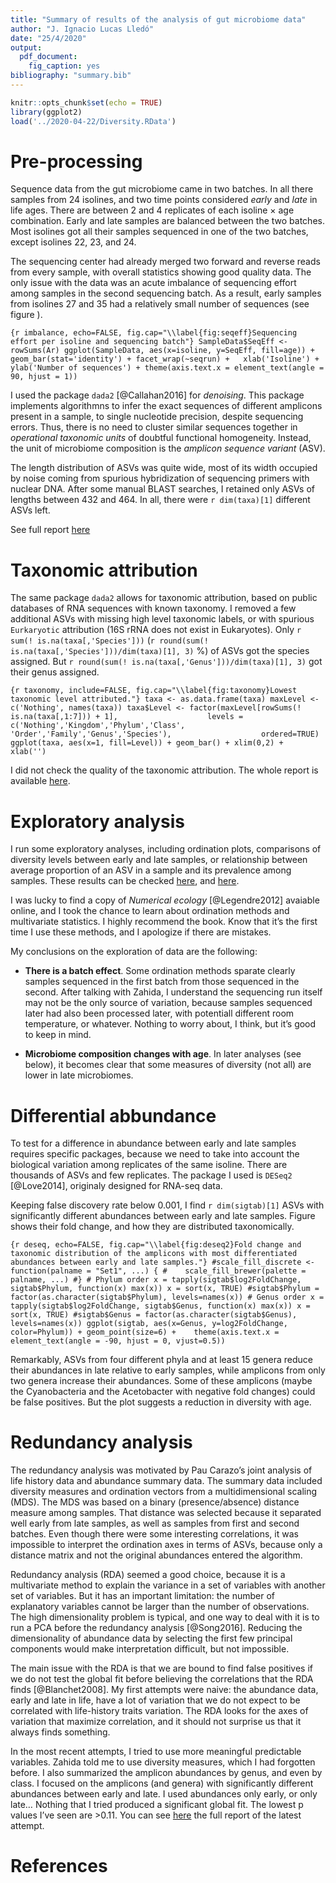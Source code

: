 ```yaml
---
title: "Summary of results of the analysis of gut microbiome data"
author: "J. Ignacio Lucas Lledó"
date: "25/4/2020"
output:
  pdf_document:
    fig_caption: yes
bibliography: "summary.bib"
---
```


```r
knitr::opts_chunk$set(echo = TRUE)
library(ggplot2)
load('../2020-04-22/Diversity.RData')
```

# Pre-processing

Sequence data from the gut microbiome came in two batches. In all there samples from
24 isolines, and two time points considered *early* and *late* in life ages. There are
between 2 and 4 replicates of each isoline $\times$ age combination. Early and late
samples are balanced between the two batches. Most isolines got all their samples sequenced
in one of the two batches, except isolines 22, 23, and 24.

The sequencing center had already merged two forward and reverse reads from every sample,
with overall statistics showing good quality data. The only issue with the data was an
acute imbalance of sequencing effort among samples in the second sequencing batch. As a
result, early samples from isolines 27 and 35 had a relatively small number of sequences
(see figure \ref{fig:seqeff}).

```{r imbalance, echo=FALSE, fig.cap="\\label{fig:seqeff}Sequencing effort per isoline and sequencing batch"}
SampleData$SeqEff <- rowSums(Ar)
ggplot(SampleData, aes(x=isoline, y=SeqEff, fill=age)) +
  geom_bar(stat='identity') + facet_wrap(~seqrun) +
  xlab('Isoline') + ylab('Number of sequences') + theme(axis.text.x = element_text(angle = 90, hjust = 1))
```

I used the package `dada2` [@Callahan2016] for *denoising*. This package implements
algorithmns to infer the exact sequences of different amplicons present in a sample,
to single nucleotide precision, despite sequencing errors. Thus, there is no need to
cluster similar sequences together in *operational taxonomic units* of doubtful
functional homogeneity. Instead, the unit of microbiome composition is the *amplicon
sequence variant* (ASV). 

The length distribution of ASVs was quite wide, most of its width occupied by noise
coming from spurious hybridization of sequencing primers with nuclear DNA. After some
manual BLAST searches, I retained only ASVs of lengths between 432 and 464. In all,
there were `r dim(taxa)[1]` different ASVs left.

See full report [here](https://htmlpreview.github.io/?https://github.com/IgnasiLucas/fly/blob/master/results/2019-12-12/denoising.html)

# Taxonomic attribution

The same package `dada2` allows for taxonomic attribution, based on public databases
of RNA sequences with known taxonomy. I removed a few additional ASVs with missing high level
taxonomic labels, or with spurious `Eurkaryotic` attribution (16S rRNA does not exist in
Eukaryotes). Only `r sum(! is.na(taxa[,'Species']))` (`r round(sum(! is.na(taxa[,'Species']))/dim(taxa)[1], 3)` %)
of ASVs got the species assigned. But `r round(sum(! is.na(taxa[,'Genus']))/dim(taxa)[1], 3)` got their genus assigned. 

```{r taxonomy, include=FALSE, fig.cap="\\label{fig:taxonomy}Lowest taxonomic level attributed."}
taxa <- as.data.frame(taxa)
maxLevel <- c('Nothing', names(taxa))
taxa$Level <- factor(maxLevel[rowSums(! is.na(taxa[,1:7])) + 1],
                   levels = c('Nothing','Kingdom','Phylum','Class',
                              'Order','Family','Genus','Species'),
                   ordered=TRUE)
ggplot(taxa, aes(x=1, fill=Level)) + geom_bar() + xlim(0,2) +
  xlab('')
```

I did not check the quality of the taxonomic attribution. The whole report
is available [here](https://htmlpreview.github.io/?https://github.com/IgnasiLucas/fly/blob/master/results/2020-02-11/taxonomy.html).

# Exploratory analysis

I run some exploratory analyses, including ordination plots, comparisons
of diversity levels between early and late samples, or relationship between
average proportion of an ASV in a sample and its prevalence among samples.
These results can be checked [here](https://htmlpreview.github.io/?https://github.com/IgnasiLucas/fly/blob/master/results/2020-02-27/phyloseq.html), and [here](https://htmlpreview.github.io/?https://github.com/IgnasiLucas/fly/blob/master/results/2020-03-25/ordination.html).

I was lucky to find a copy of *Numerical ecology* [@Legendre2012] avaiable online,
and I took the chance to learn about ordination methods and multivariate statistics.
I highly recommend the book. Know that it's the first time I use these methods, and
I apologize if there are mistakes.

My conclusions on the exploration of data are the following:

* **There is a batch effect**. Some ordination methods sparate clearly samples
sequenced in the first batch from those sequenced in the second. After
talking with Zahida, I understand the sequencing run itself may not be the
only source of variation, because samples sequenced later had also been
processed later, with potentiall different room temperature, or whatever.
Nothing to worry about, I think, but it's good to keep in mind.

* **Microbiome composition changes with age**. In later analyses (see below),
it becomes clear that some measures of diversity (not all) are lower in
late microbiomes.

# Differential abbundance

To test for a difference in abundance between early and late
samples requires specific packages, because we need to take into account
the biological variation among replicates of the same isoline. There are
thousands of ASVs and few replicates. The package I used is `DESeq2`
[@Love2014], originaly designed for RNA-seq data. 

Keeping false discovery rate below 0.001, I find `r dim(sigtab)[1]` ASVs
with significantly different abundances between early and late samples. Figure
\ref{fig:deseq2} shows their fold change, and how they are distributed
taxonomically.

```{r deseq, echo=FALSE, fig.cap="\\label{fig:deseq2}Fold change and taxonomic distribution of the amplicons with most differentiated abundances between early and late samples."}
#scale_fill_discrete <- function(palname = "Set1", ...) {
#    scale_fill_brewer(palette = palname, ...)
#}
# Phylum order
x = tapply(sigtab$log2FoldChange, sigtab$Phylum, function(x) max(x))
x = sort(x, TRUE)
#sigtab$Phylum = factor(as.character(sigtab$Phylum), levels=names(x))
# Genus order
x = tapply(sigtab$log2FoldChange, sigtab$Genus, function(x) max(x))
x = sort(x, TRUE)
#sigtab$Genus = factor(as.character(sigtab$Genus), levels=names(x))
ggplot(sigtab, aes(x=Genus, y=log2FoldChange, color=Phylum)) + geom_point(size=6) + 
  theme(axis.text.x = element_text(angle = -90, hjust = 0, vjust=0.5))
```

Remarkably, ASVs from four different phyla and at least 15 genera reduce their
abundances in late relative to early samples, while amplicons from only two
genera increase their abundances. Some of these amplicons (maybe the Cyanobacteria
and the Acetobacter with negative fold changes) could be false positives. But
the plot suggests a reduction in diversity with age.

# Redundancy analysis

The redundancy analysis was motivated by Pau Carazo's joint analysis of life
history data and abundance summary data. The summary data included diversity
measures and ordination vectors from a multidimensional scaling (MDS). The
MDS was based on a binary (presence/absence) distance measure among samples.
That distance was selected because it separated well early from late samples,
as well as samples from first and second batches. Even though there were some
interesting correlations, it was impossible to interpret the ordination axes
in terms of ASVs, because only a distance matrix and not the original abundances
entered the algorithm.

Redundancy analysis (RDA) seemed a good choice, because it is a multivariate method to
explain the variance in a set of variables with another set of variables. But it
has an important limitation: the number of explanatory variables cannot be larger
than the number of observations. The high dimensionality problem is typical, and
one way to deal with it is to run a PCA before the redundancy analysis [@Song2016].
Reducing the dimensionality of abundance data by selecting the first few principal
components would make interpretation difficult, but not impossible.

The main issue with the RDA is that we are bound to find false positives if we
do not test the global fit before believing the correlations that the RDA
finds [@Blanchet2008]. My first attempts were naive: the abundance data, early
and late in life, have a lot of variation that we do not expect to be correlated
with life-history traits variation. The RDA looks for the axes of variation that
maximize correlation, and it should not surprise us that it always finds something.

In the most recent attempts, I tried to use more meaningful predictable variables.
Zahida told me to use diversity measures, which I had forgotten before. I also
summarized the amplicon abundances by genus, and even by class. I focused on the
amplicons (and genera) with significantly different abundances between early and
late. I used abundances only early, or only late... Nothing that I tried produced
a significant global fit. The lowest p values I've seen are >0.11. You can see
[here](https://htmlpreview.github.io/?https://github.com/IgnasiLucas/fly/blob/master/results/2020-04-22/diversity.html) the full report of the latest attempt.

# References
